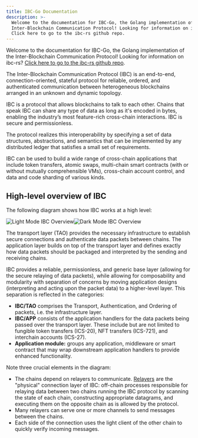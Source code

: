 ```yaml
---
title: IBC-Go Documentation
description: >-
  Welcome to the documentation for IBC-Go, the Golang implementation of the
  Inter-Blockchain Communication Protocol! Looking for information on ibc-rs?
  Click here to go to the ibc-rs github repo.
---
```


Welcome to the documentation for IBC-Go, the Golang implementation of the Inter-Blockchain Communication Protocol! Looking for information on ibc-rs? [Click here to go to the ibc-rs github repo](https://github.com/cosmos/ibc-rs).

The Inter-Blockchain Communication Protocol (IBC) is an end-to-end, connection-oriented, stateful protocol for reliable, ordered, and authenticated communication between heterogeneous blockchains arranged in an unknown and dynamic topology.

IBC is a protocol that allows blockchains to talk to each other. Chains that speak IBC can share any type of data as long as it's encoded in bytes, enabling the industry’s most feature-rich cross-chain interactions. IBC is secure and permissionless.

The protocol realizes this interoperability by specifying a set of data structures, abstractions, and semantics that can be implemented by any distributed ledger that satisfies a small set of requirements.

IBC can be used to build a wide range of cross-chain applications that include token transfers, atomic swaps, multi-chain smart contracts (with or without mutually comprehensible VMs), cross-chain account control, and data and code sharding of various kinds.

## High-level overview of IBC

The following diagram shows how IBC works at a high level:

![Light Mode IBC Overview](./../images/./images/ibcoverview-light.svg#gh-light-mode-only)![Dark Mode IBC Overview](./../images/./images/ibcoverview-dark.svg#gh-dark-mode-only)

The transport layer (TAO) provides the necessary infrastructure to establish secure connections and authenticate data packets between chains. The application layer builds on top of the transport layer and defines exactly how data packets should be packaged and interpreted by the sending and receiving chains.

IBC provides a reliable, permissionless, and generic base layer (allowing for the secure relaying of data packets), while allowing for composability and modularity with separation of concerns by moving application designs (interpreting and acting upon the packet data) to a higher-level layer. This separation is reflected in the categories:

* **IBC/TAO** comprises the Transport, Authentication, and Ordering of packets, i.e. the infrastructure layer.
* **IBC/APP** consists of the application handlers for the data packets being passed over the transport layer. These include but are not limited to fungible token transfers (ICS-20), NFT transfers (ICS-721), and interchain accounts (ICS-27).
* **Application module:** groups any application, middleware or smart contract that may wrap downstream application handlers to provide enhanced functionality.

Note three crucial elements in the diagram:

* The chains depend on relayers to communicate. [Relayers](https://github.com/cosmos/ibc/blob/main/spec/relayer/ics-018-relayer-algorithms/README.md) are the "physical" connection layer of IBC: off-chain processes responsible for relaying data between two chains running the IBC protocol by scanning the state of each chain, constructing appropriate datagrams, and executing them on the opposite chain as is allowed by the protocol.
* Many relayers can serve one or more channels to send messages between the chains.
* Each side of the connection uses the light client of the other chain to quickly verify incoming messages.
